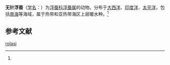 {{Speciesbox
| name = 无针浮蚕
| status = 
| status_system = 
| image = 
| genus = Tomopteris
| species = rolasi
| authority = (Greeff, 1882)<ref name='id10396'>{{cite web| url =http://www.bioinfo.cn/db05/BjdwSpecies.php?action=view&id=10396| title =无针浮蚕| work =《中国动物物种编目数据库》| publisher =中国科学院微生物研究所| author =中国科学院动物研究所| accessdate =2009-04-16| deadurl =yes| archiveurl =https://web.archive.org/web/20131203122335/http://www.bioinfo.cn/db05/BjdwSpecies.php?action=view| archivedate =2013-12-03}}</ref>
}}

'''无针浮蚕'''（[[学名|学名]]：{{lang|la|''Tomopteris rolasi''}}）为[[浮蚕科|浮蚕科]][[浮蚕属|浮蚕属]]的动物。分布于[[大西洋|大西洋]]、[[印度洋|印度洋]]、[[太平洋|太平洋]]，包括[[南海|南海]]等海域，属于热带和亚热带海区上层暖水种。<ref name='id10396'/>

== 参考文献 ==
{{reflist}}

{{Wikispecies|Tomopteris rolasi}}
{{Taxonbar|from=Q1902689}}

[[Category:浮蚕属|rolasi]]


{{环节动物小作品}}